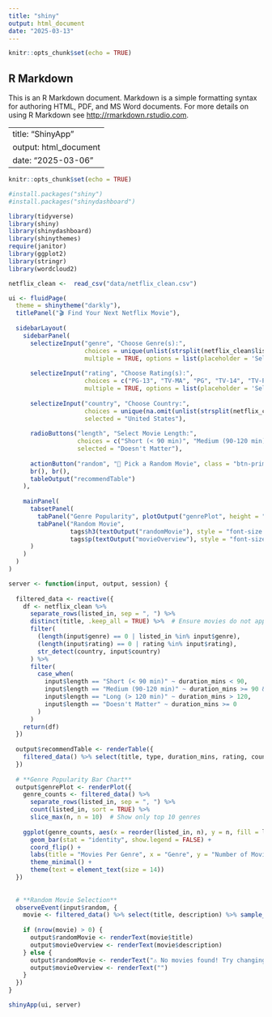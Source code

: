 ```yaml
---
title: "shiny"
output: html_document
date: "2025-03-13"
---
```


```r
knitr::opts_chunk$set(echo = TRUE)
```

## R Markdown

This is an R Markdown document. Markdown is a simple formatting syntax for authoring HTML, PDF, and MS Word documents. For more details on using R Markdown see <http://rmarkdown.rstudio.com>.

---
title: "ShinyApp"
output: html_document
date: "2025-03-06"
---

```r
knitr::opts_chunk$set(echo = TRUE)
```

```r
#install.packages("shiny")
#install.packages("shinydashboard")
```

```r
library(tidyverse)
library(shiny)
library(shinydashboard)
library(shinythemes)
require(janitor)
library(ggplot2)
library(stringr)
library(wordcloud2)
```

```r
netflix_clean <-  read_csv("data/netflix_clean.csv") 
```


```r
ui <- fluidPage(
  theme = shinytheme("darkly"),
  titlePanel("🎬 Find Your Next Netflix Movie"),
  
  sidebarLayout(
    sidebarPanel(
      selectizeInput("genre", "Choose Genre(s):", 
                     choices = unique(unlist(strsplit(netflix_clean$listed_in, ", "))),
                     multiple = TRUE, options = list(placeholder = 'Select genres')),
      
      selectizeInput("rating", "Choose Rating(s):", 
                     choices = c("PG-13", "TV-MA", "PG", "TV-14", "TV-PG", "TV-Y", "TV-Y7", "R", "TV-G", "G", "NC-17"),
                     multiple = TRUE, options = list(placeholder = 'Select ratings')),
      
      selectizeInput("country", "Choose Country:", 
                     choices = unique(na.omit(unlist(strsplit(netflix_clean$country, ", ")))),
                     selected = "United States"),
      
      radioButtons("length", "Select Movie Length:",
                   choices = c("Short (< 90 min)", "Medium (90-120 min)", "Long (> 120 min)", "Doesn't Matter"),
                   selected = "Doesn't Matter"),
      
      actionButton("random", "🎲 Pick a Random Movie", class = "btn-primary"),
      br(), br(),
      tableOutput("recommendTable")
    ),
    
    mainPanel(
      tabsetPanel(
        tabPanel("Genre Popularity", plotOutput("genrePlot", height = "500px")),
        tabPanel("Random Movie", 
                 tags$h3(textOutput("randomMovie"), style = "font-size: 24px; font-weight: bold;"),
                 tags$p(textOutput("movieOverview"), style = "font-size: 16px;"))
      )
    )
  )
)

server <- function(input, output, session) {
  
  filtered_data <- reactive({
    df <- netflix_clean %>%
      separate_rows(listed_in, sep = ", ") %>%
      distinct(title, .keep_all = TRUE) %>%  # Ensure movies do not appear twice
      filter(
        (length(input$genre) == 0 | listed_in %in% input$genre),
        (length(input$rating) == 0 | rating %in% input$rating),
        str_detect(country, input$country)
      ) %>%
      filter(
        case_when(
          input$length == "Short (< 90 min)" ~ duration_mins < 90,
          input$length == "Medium (90-120 min)" ~ duration_mins >= 90 & duration_mins <= 120,
          input$length == "Long (> 120 min)" ~ duration_mins > 120,
          input$length == "Doesn't Matter" ~ duration_mins >= 0
        )
      )
    return(df)
  })
  
  output$recommendTable <- renderTable({
    filtered_data() %>% select(title, type, duration_mins, rating, country) %>% head(10)  
  })
  
  # **Genre Popularity Bar Chart**
  output$genrePlot <- renderPlot({
    genre_counts <- filtered_data() %>%
      separate_rows(listed_in, sep = ", ") %>%
      count(listed_in, sort = TRUE) %>%
      slice_max(n, n = 10)  # Show only top 10 genres
    
    ggplot(genre_counts, aes(x = reorder(listed_in, n), y = n, fill = listed_in)) +
      geom_bar(stat = "identity", show.legend = FALSE) +
      coord_flip() +
      labs(title = "Movies Per Genre", x = "Genre", y = "Number of Movies") +
      theme_minimal() +
      theme(text = element_text(size = 14))
  })
  
 
  # **Random Movie Selection**
  observeEvent(input$random, {
    movie <- filtered_data() %>% select(title, description) %>% sample_n(1)
    
    if (nrow(movie) > 0) {
      output$randomMovie <- renderText(movie$title)
      output$movieOverview <- renderText(movie$description)
    } else {
      output$randomMovie <- renderText("⚠️ No movies found! Try changing your filters.")
      output$movieOverview <- renderText("")
    }
  })
}

shinyApp(ui, server)
```